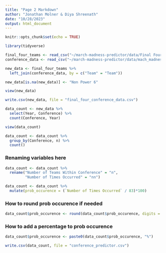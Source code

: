 ```yaml
---
title: "Page 2 Markdown"
author: "Jonathan Molner & Diya Shreenath"
date: "10/28/2023"
output: html_document
---
```


```r
knitr::opts_chunk$set(echo = TRUE)
```

```r
library(tidyverse)
```

```r
final_four_teams <- read_csv("~/march-madness-predictor/data/Final Four Teams.csv")
conference_data <- read_csv("~/march-madness-predictor/data/mach_madness_conference_list.csv")
```

```r
new_data <- final_four_teams %>%
  left_join(conference_data, by = c("Team" = "Team"))
```

```r
new_data[is.na(new_data)] <- "Non Power 6"
```

```r
view(new_data)
```

```r
write.csv(new_data, file = "final_four_conference_data.csv")
```



```r
data_count <- new_data %>%
  select(Year, Conference) %>%
  count(Conference, Year)
```

```r
view(data_count)
```

```r
data_count <- data_count %>%
  group_by(Conference, n) %>%
  count()
```
### Renaming variables here
```r
data_count <- data_count %>%
  rename("Number of Teams Within Conference" = "n",
         "Number of Times Occurred" = "nn")
```

```r
data_count <- data_count %>%
  mutate(prob_occurence = (`Number of Times Occurred` / 83)*100)
```
### How to round prob occurence if needed
```r
data_count$prob_occurence <- round(data_count$prob_occurence, digits = 0)
```
### How to add a percentage to prob occurence
```r
data_count$prob_occurence <- paste0(data_count$prob_occurence, "%")
```


```r
write.csv(data_count, file = "conference_predictor.csv")
```

